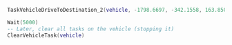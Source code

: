 ```lua
TaskVehicleDriveToDestination_2(vehicle, -1798.6697, -342.1558, 163.8509, 8.0, 69210112, 6, 10.0, 10.0)

Wait(5000)
-- Later, clear all tasks on the vehicle (stopping it)
ClearVehicleTask(vehicle)
```
